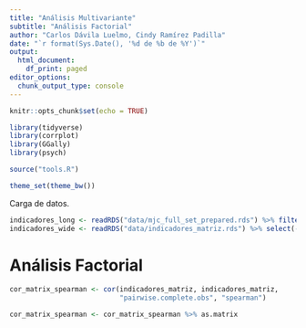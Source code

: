 ```yaml
---
title: "Análisis Multivariante"
subtitle: "Análisis Factorial"
author: "Carlos Dávila Luelmo, Cindy Ramírez Padilla"
date: "`r format(Sys.Date(), '%d de %b de %Y')`"
output: 
  html_document:
    df_print: paged
editor_options:
  chunk_output_type: console
---
```


```r
knitr::opts_chunk$set(echo = TRUE)
```

```r
library(tidyverse)
library(corrplot)
library(GGally)
library(psych)

source("tools.R")

theme_set(theme_bw())
```

Carga de datos.

```r
indicadores_long <- readRDS("data/mjc_full_set_prepared.rds") %>% filter(!str_detect(short_name, "MJC"))
indicadores_wide <- readRDS("data/indicadores_matriz.rds") %>% select(-starts_with("MJC"))
```

# Análisis Factorial

```r
cor_matrix_spearman <- cor(indicadores_matriz, indicadores_matriz, 
                           "pairwise.complete.obs", "spearman")

cor_matrix_spearman <- cor_matrix_spearman %>% as.matrix
```

